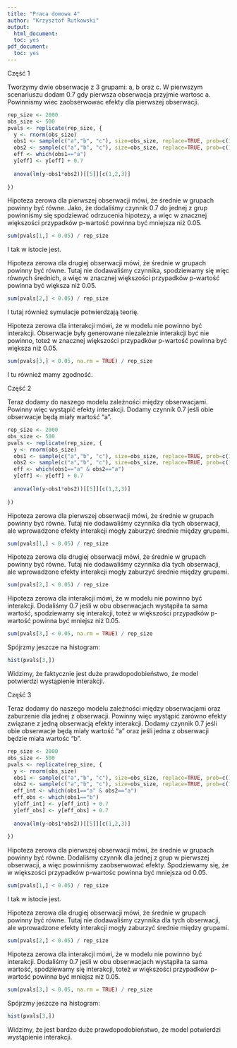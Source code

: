 ```yaml
---
title: "Praca domowa 4"
author: "Krzysztof Rutkowski"
output:
  html_document:
  toc: yes
pdf_document:
  toc: yes
---
```

Część 1

Tworzymy dwie obserwacje z 3 grupami: a, b oraz c. W pierwszym scenariuszu dodam 0.7
gdy pierwsza obserwacja przyjmie wartosc a. Powinnismy wiec zaobserwowac efekty dla pierwszej
obserwacji.

```r
rep_size <- 2000
obs_size <- 500
pvals <- replicate(rep_size, {
  y <- rnorm(obs_size)
  obs1 <- sample(c("a","b", "c"), size=obs_size, replace=TRUE, prob=c(1/3,1/3,1/3))
  obs2 <- sample(c("a","b", "c"), size=obs_size, replace=TRUE, prob=c(1/3,1/3,1/3))
  eff <- which(obs1=="a")
  y[eff] <- y[eff] + 0.7
  
  anova(lm(y~obs1*obs2))[[5]][c(1,2,3)]
  
})
```
Hipoteza zerowa dla pierwszej obserwacji mówi, że średnie w grupach powinny być równe.
Jako, że dodaliśmy czynnik 0.7 do jednej z grup powinniśmy się spodziewać odrzucenia hipotezy, 
a więc w znacznej większości przypadków p-wartość powinna być mniejsza niż 0.05.
```r
sum(pvals[1,] < 0.05) / rep_size
```
I tak w istocie jest.

Hipoteza zerowa dla drugiej obserwacji mówi, że średnie w grupach powinny być równe.
Tutaj nie dodawaliśmy czynnika, spodziewamy się więc równych średnich, 
a więc w znacznej większości przypadków p-wartość powinna być większa niż 0.05.
```r
sum(pvals[2,] < 0.05) / rep_size
```
I tutaj również symulacje potwierdzają teorię.

Hipoteza zerowa dla interakcji mówi, że w modelu nie powinno być interakcji.
Obserwacje były generowane niezależnie interakcji być nie powinno, 
toteż w znacznej większości przypadków p-wartość powinna być większa niż 0.05.
```r
sum(pvals[3,] < 0.05, na.rm = TRUE) / rep_size
```
I tu również mamy zgodność.

####################################################################################
Część 2

Teraz dodamy do naszego modelu zależności między obserwacjami. Powinny więc wystąpić
efekty interakcji. Dodamy czynnik 0.7 jeśli obie obserwacje będą miały wartość "a".

```r

rep_size <- 2000
obs_size <- 500
pvals <- replicate(rep_size, {
  y <- rnorm(obs_size)
  obs1 <- sample(c("a","b", "c"), size=obs_size, replace=TRUE, prob=c(1/3,1/3,1/3))
  obs2 <- sample(c("a","b", "c"), size=obs_size, replace=TRUE, prob=c(1/3,1/3,1/3))
  eff <- which(obs1=="a" & obs2=="a")
  y[eff] <- y[eff] + 0.7
  
  anova(lm(y~obs1*obs2))[[5]][c(1,2,3)]
  
})

```
Hipoteza zerowa dla pierwszej obserwacji mówi, że średnie w grupach powinny być równe.
Tutaj nie dodawaliśmy czynnika dla tych obserwacji, ale wprowadzone efekty interakcji mogły
zaburzyć średnie między grupami.
```r
sum(pvals[1,] < 0.05) / rep_size
```

Hipoteza zerowa dla drugiej obserwacji mówi, że średnie w grupach powinny być równe.
Tutaj nie dodawaliśmy czynnika dla tych obserwacji, ale wprowadzone efekty interakcji mogły
zaburzyć średnie między grupami.
```r
sum(pvals[2,] < 0.05) / rep_size
```

Hipoteza zerowa dla interakcji mówi, że w modelu nie powinno być interakcji.
Dodaliśmy 0.7 jeśli w obu obserwacjach wystąpiła ta sama wartość, spodziewamy się interakcji,
toteż w większości przypadków p-wartość powinna być mniejsz niż 0.05.
```r
sum(pvals[3,] < 0.05, na.rm = TRUE) / rep_size
```
Spójrzmy jeszcze na histogram:
```r
hist(pvals[3,])
```

Widzimy, że faktycznie jest duże prawdopodobieństwo, że model potwierdzi wystąpienie interakcji.

########################################################################################
Część 3

Teraz dodamy do naszego modelu zależności między obserwacjami oraz zaburzenie dla 
jednej z obserwacji. Powinny więc wystąpić zarówno efekty związane z jedną obserwacją
efekty interakcji. Dodamy czynnik 0.7 jeśli obie obserwacje będą miały wartość "a" oraz
jeśli jedna z obserwacji będzie miała wartośc "b".

```r

rep_size <- 2000
obs_size <- 500
pvals <- replicate(rep_size, {
  y <- rnorm(obs_size)
  obs1 <- sample(c("a","b", "c"), size=obs_size, replace=TRUE, prob=c(1/3,1/3,1/3))
  obs2 <- sample(c("a","b", "c"), size=obs_size, replace=TRUE, prob=c(1/3,1/3,1/3))
  eff_int <- which(obs1=="a" & obs2=="a")
  eff_obs <- which(obs1=="b")
  y[eff_int] <- y[eff_int] + 0.7
  y[eff_obs] <- y[eff_obs] + 0.7
  
  anova(lm(y~obs1*obs2))[[5]][c(1,2,3)]
  
})

```
Hipoteza zerowa dla pierwszej obserwacji mówi, że średnie w grupach powinny być równe.
Dodaliśmy czynnik dla jednej z grup w pierwszej obserwacji, a więc powinniśmy zaobserwować efekty.
Spodziewamy się, że w większości przypadków p-wartośc powinna być mniejsza od 0.05.
```r
sum(pvals[1,] < 0.05) / rep_size
```
I tak w istocie jest.

Hipoteza zerowa dla drugiej obserwacji mówi, że średnie w grupach powinny być równe.
Tutaj nie dodawaliśmy czynnika dla tych obserwacji, ale wprowadzone efekty interakcji mogły
zaburzyć średnie między grupami.
```r
sum(pvals[2,] < 0.05) / rep_size
```

Hipoteza zerowa dla interakcji mówi, że w modelu nie powinno być interakcji.
Dodaliśmy 0.7 jeśli w obu obserwacjach wystąpiła ta sama wartość, spodziewamy się interakcji,
toteż w większości przypadków p-wartość powinna być mniejsz niż 0.05.
```r
sum(pvals[3,] < 0.05, na.rm = TRUE) / rep_size
```
Spójrzmy jeszcze na histogram:
```r
hist(pvals[3,])
```

Widzimy, że jest bardzo duże prawdopodobieństwo, że model potwierdzi wystąpienie interakcji.
